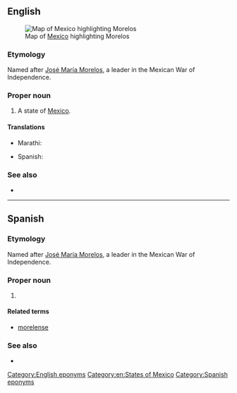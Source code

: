 ==English==
[[File:Mexico map, MX-MOR.svg|thumb|Map of [[Mexico]] highlighting Morelos]]

===Etymology===
Named after [[w:José María Morelos|José María Morelos]], a leader in the Mexican War of Independence.

===Proper noun===
{{en-proper noun}}

# A state of [[Mexico]].

====Translations====
{{trans-top|state of Mexico}}
* Marathi: {{t|mr|मोरेलोस|n|tr=morelosa|sc=Deva}}
{{trans-mid}}
* Spanish: {{t+|es|Morelos|f}}
{{trans-bottom}}

===See also===
* {{pedialite}}

[[Category:English eponyms]]
[[Category:en:States of Mexico]]

----

==Spanish==

===Etymology===
Named after [[w:José María Morelos|José María Morelos]], a leader in the Mexican War of Independence.

===Proper noun===
{{es-proper noun|f}}

# {{place|es|state|c/Mexico}}

====Related terms====
* [[morelense]]

===See also===
* {{pedialite|lang=es}}

[[Category:Spanish eponyms]]